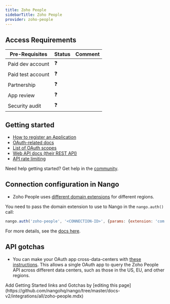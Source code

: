 ```yaml
---
title: Zoho People
sidebarTitle: Zoho People
provider: zoho-people
---
```



<Overview />
<PreBuiltTooling provider={providers[pageMetadata.provider]} />
<PreBuiltUseCases />

## Access Requirements
| Pre-Requisites | Status | Comment|
| - | - | - |
| Paid dev account | ❓ |  |
| Paid test account | ❓ |  |
| Partnership | ❓ | |
| App review | ❓ |  |
| Security audit | ❓ | |



## Getting started

-   [How to register an Application](https://www.zoho.com/people/api/oauth-steps.html#step1)
-   [OAuth-related docs](https://www.zoho.com/people/api/oauth-steps.html)
-   [List of OAuth scopes](https://www.zoho.com/people/api/scopes.html)
-   [Web API docs (their REST API)](https://www.zoho.com/people/api/overview.html)
-   [API rate limiting](https://www.zoho.com/people/api/api-limits.html)

<Tip>Need help getting started? Get help in the [community](https://nango.dev/slack).</Tip>

## Connection configuration in Nango

- Zoho People uses [different domain extensions](https://www.zoho.com/people/api/oauth-steps.html#step3) for different regions.

You need to pass the domain extension to use to Nango in the `nango.auth()` call:

```js
nango.auth('zoho-people', '<CONNECTION-ID>', {params: {extension: 'com'}});
```

For more details, see the [docs here](/guides/getting-started/authorize-an-api-from-your-app#apis-requiring-connection-specific-configuration-for-authorization).

## API gotchas
- You can make your OAuth app cross-data-centers with [these instructions](https://www.zoho.com/accounts/protocol/oauth/multi-dc.html#:~:text=Steps%20to%20enable%20Multi%20DC%20support&text=Go%20to%20the%20Settings%20tab,have%20a%20unique%20client%20secret). This allows a single OAuth app to query the Zoho People API across different data centers, such as those in the US, EU, and other regions.

<Note>
    Add Getting Started links and Gotchas by [editing this page](https://github.com/nangohq/nango/tree/master/docs-v2/integrations/all/zoho-people.mdx)
</Note>
